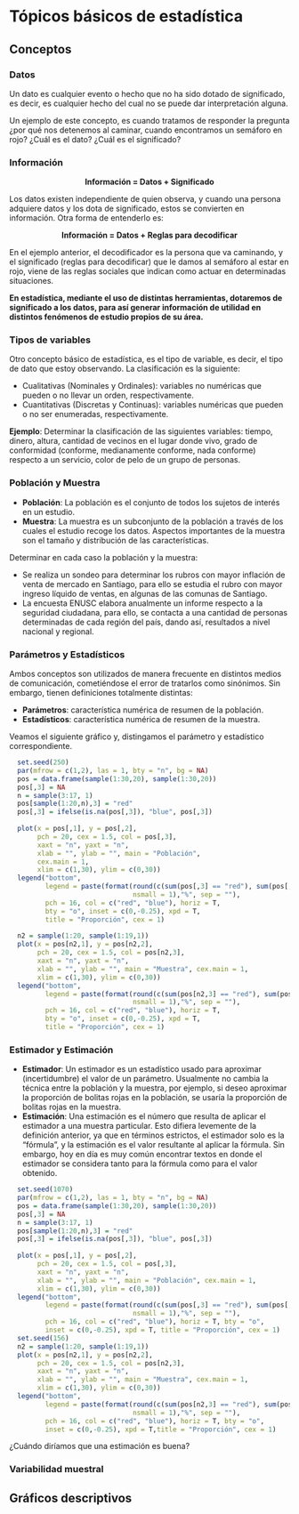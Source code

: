 # Tópicos básicos de estadística

## Conceptos

### Datos {-}

Un dato es cualquier evento o hecho que no ha sido dotado de significado, es decir, es cualquier hecho del cual no se puede dar interpretación alguna.

Un ejemplo de este concepto, es cuando tratamos de responder la pregunta ¿por qué nos detenemos al caminar, cuando encontramos un semáforo en rojo? ¿Cuál es el dato? ¿Cuál es el significado?

### Información {-}

<center>
**Información = Datos + Significado**
</center>

Los datos existen independiente de quien observa, y cuando una persona adquiere datos y los dota de significado, estos se convierten en información. Otra forma de entenderlo es:

<center>
**Información = Datos + Reglas para decodificar**
</center>

En el ejemplo anterior, el decodificador es la persona que va caminando, y el significado (reglas para decodificar) que le damos al semáforo al estar en rojo, viene de las reglas sociales que indican como actuar en determinadas situaciones.

**En estadística, mediante el uso de distintas herramientas, dotaremos de significado a los datos, para así generar información de utilidad en distintos fenómenos de estudio propios de su área.**

### Tipos de variables {-}

Otro concepto básico de estadística, es el tipo de variable, es decir, el tipo de dato que estoy observando. La clasificación es la siguiente:

- Cualitativas (Nominales y Ordinales): variables no numéricas que pueden o no llevar un orden, respectivamente.
- Cuantitativas (Discretas y Continuas): variables numéricas que pueden o no ser enumeradas, respectivamente.

**Ejemplo**: Determinar la clasificación de las siguientes variables: tiempo, dinero, altura, cantidad de vecinos en el lugar donde vivo, grado de conformidad (conforme, medianamente conforme, nada conforme) respecto a un servicio, color de pelo de un grupo de personas.

### Población y Muestra {-}

- **Población**: La población es el conjunto de todos los sujetos de interés en un estudio.
- **Muestra**: La muestra es un subconjunto de la población a través de los cuales el estudio recoge los datos. Aspectos importantes de la muestra son el tamaño y distribución de las características.

Determinar en cada caso la población y la muestra:

  - Se realiza un sondeo para determinar los rubros con mayor inflación de venta de mercado en Santiago, para ello se estudia el rubro con mayor ingreso líquido de ventas, en algunas de las comunas de Santiago.
  - La encuesta ENUSC elabora anualmente un informe respecto a la seguridad ciudadana, para ello, se contacta a una cantidad de personas determinadas de cada región del país, dando así, resultados a nivel nacional y regional.

### Parámetros y Estadísticos {-}

Ambos conceptos son utilizados de manera frecuente en distintos medios de comunicación, cometiéndose el error de tratarlos como sinónimos. Sin embargo, tienen definiciones totalmente distintas:

- **Parámetros**: característica numérica de resumen de la población.
- **Estadísticos**: característica numérica de resumen de la muestra.

Veamos el siguiente gráfico y, distingamos el parámetro y estadístico correspondiente.

```r
  set.seed(250)
  par(mfrow = c(1,2), las = 1, bty = "n", bg = NA)
  pos = data.frame(sample(1:30,20), sample(1:30,20))
  pos[,3] = NA
  n = sample(3:17, 1)
  pos[sample(1:20,n),3] = "red"
  pos[,3] = ifelse(is.na(pos[,3]), "blue", pos[,3])
  
  plot(x = pos[,1], y = pos[,2],
       pch = 20, cex = 1.5, col = pos[,3],
       xaxt = "n", yaxt = "n",
       xlab = "", ylab = "", main = "Población",
       cex.main = 1,
       xlim = c(1,30), ylim = c(0,30))
  legend("bottom",
         legend = paste(format(round(c(sum(pos[,3] == "red"), sum(pos[,3] == "blue"))/length(pos[,3])*100,1),
                               nsmall = 1),"%", sep = ""),
         pch = 16, col = c("red", "blue"), horiz = T,
         bty = "o", inset = c(0,-0.25), xpd = T,
         title = "Proporción", cex = 1)
  
  n2 = sample(1:20, sample(1:19,1))
  plot(x = pos[n2,1], y = pos[n2,2],
       pch = 20, cex = 1.5, col = pos[n2,3],
       xaxt = "n", yaxt = "n",
       xlab = "", ylab = "", main = "Muestra", cex.main = 1,
       xlim = c(1,30), ylim = c(0,30))
  legend("bottom",
         legend = paste(format(round(c(sum(pos[n2,3] == "red"), sum(pos[n2,3] == "blue"))/length(pos[n2,3])*100,1),
                               nsmall = 1),"%", sep = ""),
         pch = 16, col = c("red", "blue"), horiz = T,
         bty = "o", inset = c(0,-0.25), xpd = T,
         title = "Proporción", cex = 1)
```

### Estimador y Estimación

- **Estimador**: Un estimador es un estadístico usado para aproximar (incertidumbre) el valor de un parámetro. Usualmente no cambia la técnica entre la población y la muestra, por ejemplo, si deseo aproximar la proporción de bolitas rojas en la población, se usaría la proporción de bolitas rojas en la muestra.
- **Estimación**: Una estimación es el número que resulta de aplicar el estimador a una muestra particular. Esto difiera levemente de la definición anterior, ya que en términos estrictos, el estimador solo es la “fórmula”, y la estimación es el valor resultante al aplicar la fórmula. Sin embargo, hoy en día es muy común encontrar textos en donde el estimador se considera tanto para la fórmula como para el valor obtenido.

```r
  set.seed(1070)
  par(mfrow = c(1,2), las = 1, bty = "n", bg = NA)
  pos = data.frame(sample(1:30,20), sample(1:30,20))
  pos[,3] = NA
  n = sample(3:17, 1)
  pos[sample(1:20,n),3] = "red"
  pos[,3] = ifelse(is.na(pos[,3]), "blue", pos[,3])
  
  plot(x = pos[,1], y = pos[,2],
       pch = 20, cex = 1.5, col = pos[,3],
       xaxt = "n", yaxt = "n",
       xlab = "", ylab = "", main = "Población", cex.main = 1,
       xlim = c(1,30), ylim = c(0,30))
  legend("bottom",
         legend = paste(format(round(c(sum(pos[,3] == "red"), sum(pos[,3] == "blue"))/length(pos[,3])*100,1),
                               nsmall = 1),"%", sep = ""),
         pch = 16, col = c("red", "blue"), horiz = T, bty = "o",
         inset = c(0,-0.25), xpd = T, title = "Proporción", cex = 1)
  set.seed(156)
  n2 = sample(1:20, sample(1:19,1))
  plot(x = pos[n2,1], y = pos[n2,2],
       pch = 20, cex = 1.5, col = pos[n2,3],
       xaxt = "n", yaxt = "n",
       xlab = "", ylab = "", main = "Muestra", cex.main = 1,
       xlim = c(1,30), ylim = c(0,30))
  legend("bottom",
         legend = paste(format(round(c(sum(pos[n2,3] == "red"), sum(pos[n2,3] == "blue"))/length(pos[n2,3])*100,1),
                               nsmall = 1),"%", sep = ""),
         pch = 16, col = c("red", "blue"), horiz = T, bty = "o",
         inset = c(0,-0.25), xpd = T,title = "Proporción", cex = 1)
```


¿Cuándo diríamos que una estimación es buena?

### Variabilidad muestral




## Gráficos descriptivos








































































